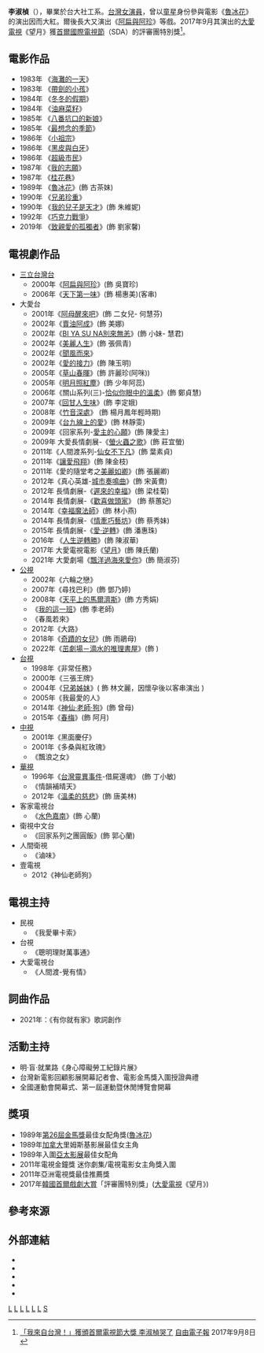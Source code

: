 {{藝人
| 姓名 = 李淑楨
|圖片 =
|圖片尺寸 = 
|圖片簡介 = 李淑楨宣傳照
| 國籍 = {{ROC}}
| 類型 = 女演員
| 本名 = 
| 英文名 = Ann Lee
| 出生日期 = {{birth date and age|1978|1|31}}
| 出生地點 = {{TWN}}
| 教育程度 = [[臺北市立松山高級中學|臺北市立松山高級中學]]<br/>[[國立臺灣大學|國立臺灣大學]]社會工作學系
| 配偶 ={{marriage|[[黃崇家|黃崇家]]|2004|2014|reason=divorced}}<br>{{marriage|圈外男性|2018}}
| 子女 =1女
| 職業 = 女演員、節目主持人、活動主持人、專職演講、配音員
| 經紀公司 = 
| 代表作 = [[魯冰花_(1989年電影)|魯冰花]]
| 獎項 = {{awards|name=[[金馬獎|金馬獎]] |award=最佳女配角 |year=1989年 |title=《[[鲁冰花_(1989年电影)|鲁冰花]]》 |role=古茶妹}}
| IMDb = 0508364
}}

'''李淑楨'''（{{bd|1978年|1月31日|catIdx=L李}}），畢業於台大社工系。[[台灣|台灣]][[女演員|女演員]]，曾以[[童星|童星]]身份參與電影《[[魯冰花_(1989年電影)|魯冰花]]》的演出因而大紅。爾後長大又演出《[[阿扁與阿珍|阿扁與阿珍]]》等戲。2017年9月其演出的[[大愛電視|大愛電視]]《望月》獲[[首爾國際電視節|首爾國際電視節]]（SDA）的評審團特別獎<REF>
[https://ent.ltn.com.tw/news/breakingnews/2187136 「我來自台灣！」獲頒首爾電視節大獎 李淑楨哭了] {{Wayback|url=https://ent.ltn.com.tw/news/breakingnews/2187136 |date=20210207064516 }} [[自由電子報|自由電子報]] 2017年9月8日
</REF>。

== 電影作品 ==
*1983年 《[[海灘的一天|海灘的一天]]》
*1983年 《[[帶劍的小孩|帶劍的小孩]]》
*1984年 《[[冬冬的假期|冬冬的假期]]》
*1984年 《[[油麻菜籽_(電影)|油麻菜籽]]》
*1985年 《[[八番坑口的新娘|八番坑口的新娘]]》
*1985年 《[[最想念的季節|最想念的季節]]》
*1986年 《[[小祖宗|小祖宗]]》
*1986年 《[[黑皮與白牙|黑皮與白牙]]》
*1986年 《[[超級市民|超級市民]]》
*1987年 《[[我的志願|我的志願]]》
*1987年 《[[桂花巷_(電影)|桂花巷]]》
*1989年 《[[魯冰花_(1989年電影)|魯冰花]]》(飾 古茶妹)
*1990年 《[[兄弟珍重|兄弟珍重]]》
*1990年 《[[我的兒子是天才|我的兒子是天才]]》(飾 朱維妮)
*1992年 《[[巧克力戰爭|巧克力戰爭]]》
*2019年 《[[致親愛的孤獨者|致親愛的孤獨者]]》(飾 劉家馨)

== 電視劇作品 ==
*[[三立台灣台|三立台灣台]]
**2000年《[[阿扁與阿珍|阿扁與阿珍]]》(飾 吳寶珍)
**2006年《[[天下第一味|天下第一味]]》(飾 楊惠美)(客串)
*大愛台
**2001年《[[阿母醒來吧|阿母醒來吧]]》(飾 二女兒- 何慧芬)
**2002年《[[賣油阿成|賣油阿成]]》(飾 美娜)
**2002年《[[BI_YA_SU_NA別來無恙|BI YA SU NA別來無恙]]》(飾 小妹- 慧君)
**2002年《[[美麗人生|美麗人生]]》(飾 張佩青)
**2002年《[[聞風而來|聞風而來]]》
**2002年《[[愛的接力|愛的接力]]》(飾 陳玉明)
**2005年《[[草山春暉|草山春暉]]》(飾 許麗珍(阿咪))
**2005年《[[明月照紅塵|明月照紅塵]]》(飾 少年阿蕊)
**2006年《關山系列(三)-[[恰似你眼中的溫柔|恰似你眼中的溫柔]]》(飾 鄭貞慧)
**2007年《[[回甘人生味|回甘人生味]]》(飾 李定娥)
**2008年《[[竹音深處|竹音深處]]》 (飾 楊月鳳年輕時期)
**2009年《[[台九線上的愛|台九線上的愛]]》(飾 林靜雯)
**2009年《回家系列-[[愛主的心願|愛主的心願]]》(飾 陳愛主)
**2009年 大愛長情劇展-《[[螢火蟲之歌|螢火蟲之歌]]》(飾 莊宜螢)
**2011年《人間渡系列-[[仙女不下凡|仙女不下凡]]》(飾 葉素貞)
**2011年《[[讓愛飛翔|讓愛飛翔]]》(飾 陳金枝)
**2011年《愛的隨堂考之[[美麗如卿|美麗如卿]]》(飾 張麗卿)
**2012年《真心英雄-[[城市奏鳴曲|城市奏鳴曲]]》(飾 宋黃鴦)
**2012年 長情劇展-《[[遲來的幸福|遲來的幸福]]》(飾 梁桂菊)
**2014年 長情劇展-《[[歡喜做頭家|歡喜做頭家]]》 (飾 蔡蕙妃)
**2014年《[[幸福魔法師_(大愛劇場)|幸福魔法師]]》(飾 林小燕)
**2014年 長情劇展-《[[情牽巧藝坊|情牽巧藝坊]]》(飾 蔡秀妹)
**2015年 長情劇展-《[[愛·逆轉|愛·逆轉]]》(飾 潘惠珠)
**2016年 《[[人生逆轉勝_(2016年大愛電視劇)|人生逆轉勝]]》(飾 陳淑華)
**2017年 大愛電視電影《[[望月_(電視電影)|望月]]》(飾 陳氏蘭)
**2021年 大愛劇場《[[飄洋過海來愛你|飄洋過海來愛你]]》(飾 簡淑芬)
*[[公視|公視]]
**2002年《六輪之戀》
**2007年《尋找巴利》(飾 鄧乃婷)
**2008年《[[天平上的馬爾濟斯|天平上的馬爾濟斯]]》(飾 方秀娟)
**《[[我的這一班_(台灣電視劇)|我的這一班]]》(飾 季老師)
**《春風若來》
**2012年《大路》
**2018年《[[奇蹟的女兒|奇蹟的女兒]]》(飾 雨鵑母)
**2022年《[[茁劇場－滴水的推理書屋|茁劇場－滴水的推理書屋]]》(飾 )
*[[台視|台視]]
**1998年《非常任務》
**2000年《三張王牌》
**2004年《[[兄弟姊妹_(台灣電視劇)|兄弟姊妹]]》( 飾 林文麗，因懷孕後以客串演出 )
**2005年《我最愛的人》
**2014年《[[神仙·老師·狗|神仙·老師·狗]]》(飾 曾母)
**2015年《[[春梅|春梅]]》(飾 阿月)
*[[中視|中視]]
**2001年《黑面慶仔》
**2001年《多桑與紅玫瑰》
**《飄浪之女》
*[[華視|華視]]
**1996年《[[台灣靈異事件|台灣靈異事件]]-借屍還魂》 (飾 丁小敏) 
**《情韻補晴天》
**2012年《[[溫柔的慈悲_(電視劇)|溫柔的慈悲]]》(飾 唐美林)
*客家電視台
**《[[水色嘉南|水色嘉南]]》(飾 心蘭)
*衛視中文台
**《回家系列之團圓飯》(飾 郭心蘭)
*人間衛視
**《滷味》
*壹電視
**2012《神仙老師狗》

== 電視主持 ==
*民視
**《我愛畢卡索》
*台視
**《聰明理財萬事通》
*大愛電視台
**《人間渡-覺有情》

== 詞曲作品 ==
*2021年：《有你就有家》歌詞創作

== 活動主持 ==
*明‧盲‧就業路《身心障礙勞工紀錄片展》
*台灣新電影回顧影展開幕記者會、電影金馬獎入圍授證典禮
*全國運動會開幕式、第一屆運動暨休閒博覽會開幕

== 獎項 ==
*1989年[[第26屆金馬獎|第26屆金馬獎]]最佳女配角獎([[魯冰花_(1989年電影)|魯冰花]])
*1989年[[加拿大|加拿大]]里姆斯基影展最佳女主角
*1989年入圍[[亞太影展|亞太影展]]最佳女配角
*2011年電視金鐘獎 迷你劇集/電視電影女主角獎入圍
*2011年亞洲電視獎最佳推薦獎
*2017年[[首爾國際電視節|韓國首爾戲劇大賞]]「評審團特別獎」([[大愛電視|大愛電視]]《望月》)

==參考來源==
{{reflist}}

== 外部連結 ==
*{{facebook page|454950254573813}}
*{{imdb name|0508364}}{{en}}
*{{hkmdb name|6715}}
*{{douban people}}
*{{mtime people|1042324}}

{{金馬獎最佳女配角|第26屆}}
{{DEFAULTSORT:Lee李}}
[[Category:台灣電視女演員|L]]
[[Category:台灣電影女演員|L]]
[[Category:台灣前兒童演員|L]]
[[Category:金馬獎最佳女配角得主|L]]
[[Category:國立臺灣大學社會科學院校友|L]]
[[Category:臺北市立松山高級中學校友|L]]
[[Category:李姓|S]]